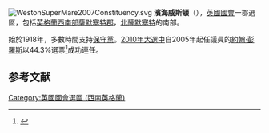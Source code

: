[[File:WestonSuperMare2007Constituency.svg|right]]
'''濱海威斯頓'''（{{lang-en|Weston-super-Mare}}），[[英國|英國]][[英國國會|國會]]一郡選區，包括[[英格蘭|英格蘭]][[西南英格蘭|西南部]][[薩默塞特郡|薩默塞特郡]]，[[北薩默塞特|北薩默塞特]]的南部。

始於1918年，多數時間支持[[保守黨_(英國)|保守黨]]。[[2010年英國大選|2010年大選中]]自2005年起任議員的[[約翰·彭羅斯|約翰·彭羅斯]]以44.3%選票<ref name="">{{cite news
|publisher=[[英國廣播公司|英國廣播公司]]
|date=2010年5月7日
|title=Election 2010/Constituency/Weston-super-Mare
|url=http://news.bbc.co.uk/1/shared/election2010/results/constituency/d24.stm
|accessdate=2010年10月28日
|archive-date=2017年8月23日
|archive-url=https://web.archive.org/web/20170823080611/http://news.bbc.co.uk/1/shared/election2010/results/constituency/d24.stm
|dead-url=no
}}</ref>成功連任。

==参考文献==
<div class="references-small">
<references></references>
</div>

{{DEFAULTSORT:Weston-super-Mare (UK Parliament constituency)}}

[[Category:英國國會選區_(西南英格蘭)|Category:英國國會選區 (西南英格蘭)]]